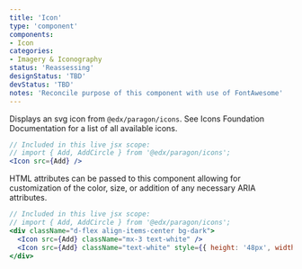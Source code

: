 ```yaml
---
title: 'Icon'
type: 'component'
components:
- Icon
categories:
- Imagery & Iconography
status: 'Reassessing'
designStatus: 'TBD'
devStatus: 'TBD'
notes: 'Reconcile purpose of this component with use of FontAwesome'
---
```


Displays an svg icon from `@edx/paragon/icons`. See  Icons Foundation Documentation for a list of all available icons.

```jsx live
// Included in this live jsx scope:
// import { Add, AddCircle } from '@edx/paragon/icons';
<Icon src={Add} />
```

HTML attributes can be passed to this component allowing for customization of the color, size, or addition of any necessary ARIA attributes.

```jsx live
// Included in this live jsx scope:
// import { Add, AddCircle } from '@edx/paragon/icons';
<div className="d-flex align-items-center bg-dark">
  <Icon src={Add} className="mx-3 text-white" />
  <Icon src={Add} className="text-white" style={{ height: '48px', width: '48px' }} />
</div>
```

